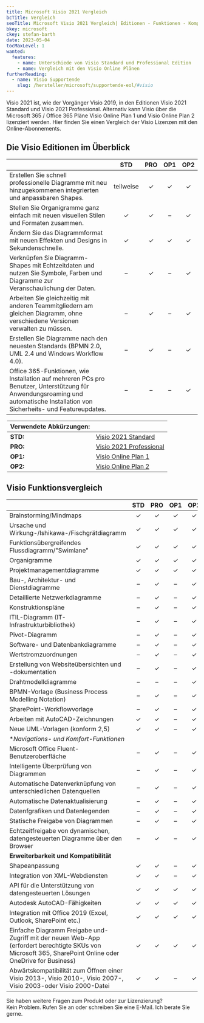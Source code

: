 ```yaml
---
title: Microsoft Visio 2021 Vergleich
bcTitle: Vergleich
seoTitle: Microsoft Visio 2021 Vergleich| Editionen - Funktionen - Kompatibilität
bkey: microsoft
ckey: stefan-barth
date: 2023-05-04
tocMaxLevel: 1
wanted:
  features:
    - name: Unterschiede von Visio Standard und Professional Edition
    - name: Vergleich mit den Visio Online Plänen
furtherReading:
  - name: Visio Supportende
    slug: /hersteller/microsoft/supportende-eol/#visio
---
```




<Intro>

  Visio 2021 ist, wie der Vorgänger Visio 2019, in den Editionen Visio 2021 Standard und Visio 2021 Professional.
  Alternativ kann Visio über die Microsoft 365 / Office 365 Pläne Visio Online Plan 1 und Visio Online Plan 2 lizenziert werden.
  Hier finden Sie einen Vergleich der Visio Lizenzen mit den Online-Abonnements.


</Intro>

<TOC />



## Die Visio Editionen im Überblick


||STD|PRO|OP1|OP2|
|:---|:---:|:---:|:---:|:---:|
|Erstellen Sie schnell professionelle Diagramme mit neu hinzugekommenen integrierten und anpassbaren Shapes.|teilweise|✓|✓|✓|
|Stellen Sie Organigramme ganz einfach mit neuen visuellen Stilen und Formaten zusammen.|✓|✓|–|✓|
|Ändern Sie das Diagrammformat mit neuen Effekten und Designs in Sekundenschnelle.|✓|✓|✓|✓|
|Verknüpfen Sie Diagramm-Shapes mit Echtzeitdaten und nutzen Sie Symbole, Farben und Diagramme zur Veranschaulichung der Daten.|–|✓|–|✓|
|Arbeiten Sie gleichzeitig mit anderen Teammitgliedern am gleichen Diagramm, ohne verschiedene Versionen verwalten zu müssen.|–|✓|–|✓|
|Erstellen Sie Diagramme nach den neuesten Standards (BPMN 2.0, UML 2.4 und Windows Workflow 4.0).|–|✓|–|✓|
|Office 365-Funktionen, wie Installation auf mehreren PCs pro Benutzer, Unterstützung für Anwendungsroaming und automatische Installation von Sicherheits- und Featureupdates.|–|–|–|✓|

<Legend>

|Verwendete Abkürzungen:||
|:---|:---|
|**STD:**|[Visio 2021 Standard](/hersteller/microsoft/visio/standard-2021/)|
|**PRO:**|[Visio 2021 Professional](/hersteller/microsoft/visio/professional-2021/)|
|**OP1:**|[Visio Online Plan 1](/hersteller/microsoft/visio/online-plan-1/)|
|**OP2:**|[Visio Online Plan 2](/hersteller/microsoft/visio/online-plan-2/)|

</Legend>


## Visio Funktionsvergleich

||STD|PRO|OP1|OP2|
|:---|:---:|:---:|:---:|:---:|
|Brainstorming/Mindmaps|✓|✓|✓|✓|
|Ursache und Wirkung-/Ishikawa-/Fischgrätdiagramm|✓|✓|✓|✓|
|Funktionsübergreifendes Flussdiagramm/"Swimlane"|✓|✓|✓|✓|
|Organigramme|✓|✓|✓|✓|
|Projektmanagementdiagramme|✓|✓|✓|✓|
|Bau-, Architektur- und Dienstdiagramme|–|✓|–|✓|
|Detaillierte Netzwerkdiagramme|–|✓|–|✓|
|Konstruktionspläne|–|✓|–|✓|
|ITIL-Diagramm (IT-Infrastrukturbibliothek)|–|✓|–|✓|
|Pivot-Diagramm|–|✓|–|✓|
|Software- und Datenbankdiagramme|–|✓|–|✓|
|Wertstromzuordnungen|–|✓|–|✓|
|Erstellung von Websiteübersichten und -dokumentation|–|✓|–|✓|
|Drahtmodelldiagramme|–|–|–|✓|
|BPMN-Vorlage (Business Process Modelling Notation)|–|✓|–|✓|
|SharePoint-Workflowvorlage|–|✓|–|✓|
|Arbeiten mit AutoCAD-Zeichnungen|✓|✓|–|✓|
|Neue UML-Vorlagen (konform 2,5)|✓|✓|–|✓|
|**Navigations- und Komfort-Funktionen*|
|Microsoft Office Fluent-Benutzeroberfläche|–|✓|–|✓|
|Intelligente Überprüfung von Diagrammen|–|✓|–|✓|
|Automatische Datenverknüpfung von unterschiedlichen Datenquellen|–|✓|–|✓|
|Automatische Datenaktualisierung|–|✓|–|✓|
|Datenfgrafiken und Datenlegenden|–|✓|–|✓|
|Statische Freigabe von Diagrammen|–|✓|–|✓|
|Echtzeitfreigabe von dynamischen, datengesteuerten Diagramme über den Browser|–|✓|–|✓|
|**Erweiterbarkeit und Kompatibilität**|
|Shapeanpassung|✓|✓|–|✓|
|Integration von XML-Webdiensten|✓|✓|–|✓|
|API für die Unterstützung von datengesteuerten Lösungen|✓|✓|✓|✓|
|Autodesk AutoCAD-Fähigkeiten|✓|✓|✓|✓|
|Integration mit Office 2019 (Excel, Outlook, SharePoint etc.)|✓|✓|✓|✓|
|Einfache Diagramm Freigabe und-Zugriff mit der neuen Web-App (erfordert berechtigte SKUs von Microsoft 365, SharePoint Online oder OneDrive for Business)|✓|✓|✓|✓|
|Abwärtskompatibilität zum Öffnen einer Visio 2013-, Visio 2010-, Visio 2007-, Visio 2003-oder Visio 2000-Datei|✓|✓|–|✓|


<GetInTouch theme="light">

Sie haben weitere Fragen zum Produkt oder zur Lizenzierung?<br />
Kein Problem. Rufen Sie an oder schreiben Sie eine E-Mail. Ich berate Sie gerne.

</GetInTouch>
